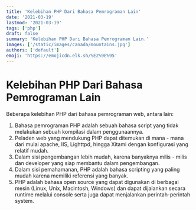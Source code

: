 ```yaml
---
title: 'Kelebihan PHP Dari Bahasa Pemrograman Lain'
date: '2021-03-19'
lastmod: '2021-03-19'
tags: ['php']
draft: false
summary: 'Kelebihan PHP Dari Bahasa Pemrograman Lain.'
images: ['/static/images/canada/mountains.jpg']
authors: ['default']
emoji: 'https://emojicdn.elk.sh/%E2%9E%95'
---
```


# Kelebihan PHP Dari Bahasa Pemrograman Lain

Beberapa kelebihan PHP dari bahasa pemrograman web, antara lain:

1. Bahasa pemrograman PHP adalah sebuah bahasa script yang tidak melakukan sebuah kompilasi dalam penggunaannya.
2. Peladen web yang mendukung PHP dapat ditemukan di mana - mana dari mulai apache, IIS, Lighttpd, hingga Xitami dengan konfigurasi yang relatif mudah.
3. Dalam sisi pengembangan lebih mudah, karena banyaknya milis - milis dan developer yang siap membantu dalam pengembangan.
4. Dalam sisi pemahamanan, PHP adalah bahasa scripting yang paling mudah karena memiliki referensi yang banyak.
5. PHP adalah bahasa open source yang dapat digunakan di berbagai mesin (Linux, Unix, Macintosh, Windows) dan dapat dijalankan secara runtime melalui console serta juga dapat menjalankan perintah-perintah system.
